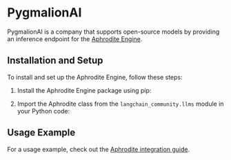 # PygmalionAI

PygmalionAI is a company that supports open-source models by providing an inference endpoint for the [Aphrodite Engine](https://github.com/PygmalionAI/aphrodite-engine).

## Installation and Setup

To install and set up the Aphrodite Engine, follow these steps:

1. Install the Aphrodite Engine package using pip:




2. Import the Aphrodite class from the `langchain_community.llms` module in your Python code:




## Usage Example

For a usage example, check out the [Aphrodite integration guide](/docs/integrations/llms/aphrodite).




